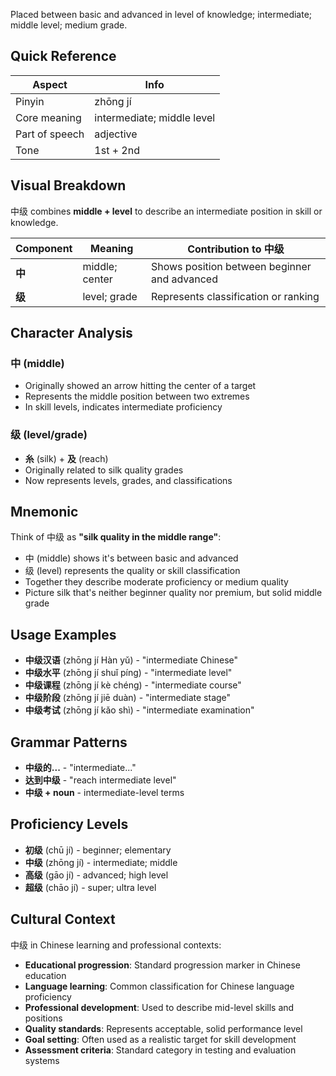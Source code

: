 Placed between basic and advanced in level of knowledge; intermediate; middle level; medium grade.

## Quick Reference

| Aspect         | Info                       |
| -------------- | -------------------------- |
| Pinyin         | zhōng jí                   |
| Core meaning   | intermediate; middle level |
| Part of speech | adjective                  |
| Tone           | 1st + 2nd                  |

## Visual Breakdown

中级 combines **middle + level** to describe an intermediate position in skill or knowledge.

| Component | Meaning        | Contribution to 中级                         |
| --------- | -------------- | -------------------------------------------- |
| **中**    | middle; center | Shows position between beginner and advanced |
| **级**    | level; grade   | Represents classification or ranking         |

## Character Analysis

### 中 (middle)

- Originally showed an arrow hitting the center of a target
- Represents the middle position between two extremes
- In skill levels, indicates intermediate proficiency

### 级 (level/grade)

- **糸** (silk) + **及** (reach)
- Originally related to silk quality grades
- Now represents levels, grades, and classifications

## Mnemonic

Think of 中级 as **"silk quality in the middle range"**:

- 中 (middle) shows it's between basic and advanced
- 级 (level) represents the quality or skill classification
- Together they describe moderate proficiency or medium quality
- Picture silk that's neither beginner quality nor premium, but solid middle grade

## Usage Examples

- **中级汉语** (zhōng jí Hàn yǔ) - "intermediate Chinese"
- **中级水平** (zhōng jí shuǐ píng) - "intermediate level"
- **中级课程** (zhōng jí kè chéng) - "intermediate course"
- **中级阶段** (zhōng jí jiē duàn) - "intermediate stage"
- **中级考试** (zhōng jí kǎo shì) - "intermediate examination"

## Grammar Patterns

- **中级的...** - "intermediate..."
- **达到中级** - "reach intermediate level"
- **中级 + noun** - intermediate-level terms

## Proficiency Levels

- **初级** (chū jí) - beginner; elementary
- **中级** (zhōng jí) - intermediate; middle
- **高级** (gāo jí) - advanced; high level
- **超级** (chāo jí) - super; ultra level

## Cultural Context

中级 in Chinese learning and professional contexts:

- **Educational progression**: Standard progression marker in Chinese education
- **Language learning**: Common classification for Chinese language proficiency
- **Professional development**: Used to describe mid-level skills and positions
- **Quality standards**: Represents acceptable, solid performance level
- **Goal setting**: Often used as a realistic target for skill development
- **Assessment criteria**: Standard category in testing and evaluation systems
